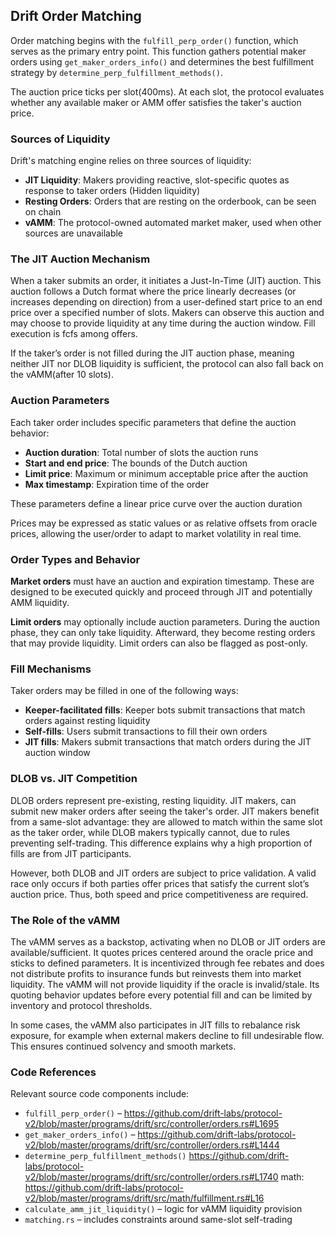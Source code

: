 ## Drift Order Matching 

Order matching begins with the `fulfill_perp_order()` function, which serves as the primary entry point. This function gathers potential maker orders using `get_maker_orders_info()` and determines the best fulfillment strategy by `determine_perp_fulfillment_methods()`.

The auction price ticks per slot(400ms). At each slot, the protocol evaluates whether any available maker or AMM offer satisfies the taker's auction price.

### Sources of Liquidity

Drift's matching engine relies on three sources of liquidity:

- **JIT Liquidity**: Makers providing reactive, slot-specific quotes as response to taker orders (Hidden liquidity)
- **Resting Orders**: Orders that are resting on the orderbook, can be seen on chain
- **vAMM**: The protocol-owned automated market maker, used when other sources are unavailable

### The JIT Auction Mechanism

When a taker submits an order, it initiates a Just-In-Time (JIT) auction. This auction follows a Dutch format where the price linearly decreases (or increases depending on direction) from a user-defined start price to an end price over a specified number of slots. Makers can observe this auction and may choose to provide liquidity at any time during the auction window. Fill execution is fcfs among offers.

If the taker’s order is not filled during the JIT auction phase, meaning neither JIT nor DLOB liquidity is sufficient, the protocol can also fall back on the vAMM(after 10 slots).

### Auction Parameters

Each taker order includes specific parameters that define the auction behavior:

- **Auction duration**: Total number of slots the auction runs
- **Start and end price**: The bounds of the Dutch auction
- **Limit price**: Maximum or minimum acceptable price after the auction
- **Max timestamp**: Expiration time of the order

These parameters define a linear price curve over the auction duration

Prices may be expressed as static values or as relative offsets from oracle prices, allowing the user/order to adapt to market volatility in real time.

### Order Types and Behavior

**Market orders** must have an auction and expiration timestamp. These are designed to be executed quickly and proceed through JIT and potentially AMM liquidity.

**Limit orders** may optionally include auction parameters. During the auction phase, they can only take liquidity. Afterward, they become resting orders that may provide liquidity. Limit orders can also be flagged as post-only.

### Fill Mechanisms

Taker orders may be filled in one of the following ways:

- **Keeper-facilitated fills**: Keeper bots submit transactions that match orders against resting liquidity
- **Self-fills**: Users submit transactions to fill their own orders
- **JIT fills**: Makers submit transactions that match orders during the JIT auction window

### DLOB vs. JIT Competition

DLOB orders represent pre-existing, resting liquidity. JIT makers, can submit new maker orders after seeing the taker's order. JIT makers benefit from a same-slot advantage: they are allowed to match within the same slot as the taker order, while DLOB makers typically cannot, due to rules preventing self-trading. This difference explains why a high proportion of fills are from JIT participants.

However, both DLOB and JIT orders are subject to price validation. A valid race only occurs if both parties offer prices that satisfy the current slot’s auction price. Thus, both speed and price competitiveness are required.

### The Role of the vAMM

The vAMM serves as a backstop, activating when no DLOB or JIT orders are available/sufficient. It quotes prices centered around the oracle price and sticks to defined parameters. 
It is incentivized through fee rebates and does not distribute profits to insurance funds but reinvests them into market liquidity. The vAMM will not provide liquidity if the oracle is invalid/stale. Its quoting behavior updates before every potential fill and can be limited by inventory and protocol thresholds.

In some cases, the vAMM also participates in JIT fills to rebalance risk exposure, for example when external makers decline to fill undesirable flow. This ensures continued solvency and smooth markets.

### Code References

Relevant source code components include:

- `fulfill_perp_order()` –  https://github.com/drift-labs/protocol-v2/blob/master/programs/drift/src/controller/orders.rs#L1695
- `get_maker_orders_info()` – https://github.com/drift-labs/protocol-v2/blob/master/programs/drift/src/controller/orders.rs#L1444
- `determine_perp_fulfillment_methods()` https://github.com/drift-labs/protocol-v2/blob/master/programs/drift/src/controller/orders.rs#L1740
math: https://github.com/drift-labs/protocol-v2/blob/master/programs/drift/src/math/fulfillment.rs#L16
- `calculate_amm_jit_liquidity()` – logic for vAMM liquidity provision
- `matching.rs` – includes constraints around same-slot self-trading
